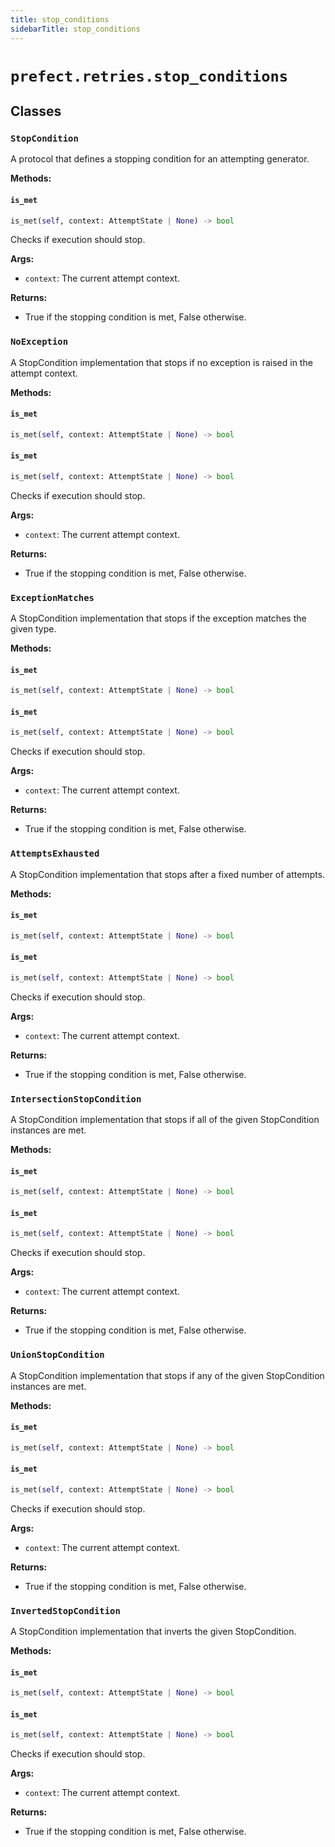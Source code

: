 ```yaml
---
title: stop_conditions
sidebarTitle: stop_conditions
---
```


# `prefect.retries.stop_conditions`

## Classes

### `StopCondition` <sup><a href="https://github.com/PrefectHQ/prefect/blob/main/src/prefect/retries/stop_conditions.py#L10" target="_blank"><Icon icon="github" style="width: 14px; height: 14px;" /></a></sup>


A protocol that defines a stopping condition for an attempting generator.


**Methods:**

#### `is_met` <sup><a href="https://github.com/PrefectHQ/prefect/blob/main/src/prefect/retries/stop_conditions.py#L16" target="_blank"><Icon icon="github" style="width: 14px; height: 14px;" /></a></sup>

```python
is_met(self, context: AttemptState | None) -> bool
```

Checks if execution should stop.

**Args:**
- `context`: The current attempt context.

**Returns:**
- True if the stopping condition is met, False otherwise.


### `NoException` <sup><a href="https://github.com/PrefectHQ/prefect/blob/main/src/prefect/retries/stop_conditions.py#L43" target="_blank"><Icon icon="github" style="width: 14px; height: 14px;" /></a></sup>


A StopCondition implementation that stops if no exception is raised in the attempt
context.


**Methods:**

#### `is_met` <sup><a href="https://github.com/PrefectHQ/prefect/blob/main/src/prefect/retries/stop_conditions.py#L49" target="_blank"><Icon icon="github" style="width: 14px; height: 14px;" /></a></sup>

```python
is_met(self, context: AttemptState | None) -> bool
```

#### `is_met` <sup><a href="https://github.com/PrefectHQ/prefect/blob/main/src/prefect/retries/stop_conditions.py#L16" target="_blank"><Icon icon="github" style="width: 14px; height: 14px;" /></a></sup>

```python
is_met(self, context: AttemptState | None) -> bool
```

Checks if execution should stop.

**Args:**
- `context`: The current attempt context.

**Returns:**
- True if the stopping condition is met, False otherwise.


### `ExceptionMatches` <sup><a href="https://github.com/PrefectHQ/prefect/blob/main/src/prefect/retries/stop_conditions.py#L55" target="_blank"><Icon icon="github" style="width: 14px; height: 14px;" /></a></sup>


A StopCondition implementation that stops if the exception matches the given type.


**Methods:**

#### `is_met` <sup><a href="https://github.com/PrefectHQ/prefect/blob/main/src/prefect/retries/stop_conditions.py#L63" target="_blank"><Icon icon="github" style="width: 14px; height: 14px;" /></a></sup>

```python
is_met(self, context: AttemptState | None) -> bool
```

#### `is_met` <sup><a href="https://github.com/PrefectHQ/prefect/blob/main/src/prefect/retries/stop_conditions.py#L16" target="_blank"><Icon icon="github" style="width: 14px; height: 14px;" /></a></sup>

```python
is_met(self, context: AttemptState | None) -> bool
```

Checks if execution should stop.

**Args:**
- `context`: The current attempt context.

**Returns:**
- True if the stopping condition is met, False otherwise.


### `AttemptsExhausted` <sup><a href="https://github.com/PrefectHQ/prefect/blob/main/src/prefect/retries/stop_conditions.py#L69" target="_blank"><Icon icon="github" style="width: 14px; height: 14px;" /></a></sup>


A StopCondition implementation that stops after a fixed number of attempts.


**Methods:**

#### `is_met` <sup><a href="https://github.com/PrefectHQ/prefect/blob/main/src/prefect/retries/stop_conditions.py#L83" target="_blank"><Icon icon="github" style="width: 14px; height: 14px;" /></a></sup>

```python
is_met(self, context: AttemptState | None) -> bool
```

#### `is_met` <sup><a href="https://github.com/PrefectHQ/prefect/blob/main/src/prefect/retries/stop_conditions.py#L16" target="_blank"><Icon icon="github" style="width: 14px; height: 14px;" /></a></sup>

```python
is_met(self, context: AttemptState | None) -> bool
```

Checks if execution should stop.

**Args:**
- `context`: The current attempt context.

**Returns:**
- True if the stopping condition is met, False otherwise.


### `IntersectionStopCondition` <sup><a href="https://github.com/PrefectHQ/prefect/blob/main/src/prefect/retries/stop_conditions.py#L89" target="_blank"><Icon icon="github" style="width: 14px; height: 14px;" /></a></sup>


A StopCondition implementation that stops if all of the given StopCondition
instances are met.


**Methods:**

#### `is_met` <sup><a href="https://github.com/PrefectHQ/prefect/blob/main/src/prefect/retries/stop_conditions.py#L98" target="_blank"><Icon icon="github" style="width: 14px; height: 14px;" /></a></sup>

```python
is_met(self, context: AttemptState | None) -> bool
```

#### `is_met` <sup><a href="https://github.com/PrefectHQ/prefect/blob/main/src/prefect/retries/stop_conditions.py#L16" target="_blank"><Icon icon="github" style="width: 14px; height: 14px;" /></a></sup>

```python
is_met(self, context: AttemptState | None) -> bool
```

Checks if execution should stop.

**Args:**
- `context`: The current attempt context.

**Returns:**
- True if the stopping condition is met, False otherwise.


### `UnionStopCondition` <sup><a href="https://github.com/PrefectHQ/prefect/blob/main/src/prefect/retries/stop_conditions.py#L102" target="_blank"><Icon icon="github" style="width: 14px; height: 14px;" /></a></sup>


A StopCondition implementation that stops if any of the given StopCondition
instances are met.


**Methods:**

#### `is_met` <sup><a href="https://github.com/PrefectHQ/prefect/blob/main/src/prefect/retries/stop_conditions.py#L111" target="_blank"><Icon icon="github" style="width: 14px; height: 14px;" /></a></sup>

```python
is_met(self, context: AttemptState | None) -> bool
```

#### `is_met` <sup><a href="https://github.com/PrefectHQ/prefect/blob/main/src/prefect/retries/stop_conditions.py#L16" target="_blank"><Icon icon="github" style="width: 14px; height: 14px;" /></a></sup>

```python
is_met(self, context: AttemptState | None) -> bool
```

Checks if execution should stop.

**Args:**
- `context`: The current attempt context.

**Returns:**
- True if the stopping condition is met, False otherwise.


### `InvertedStopCondition` <sup><a href="https://github.com/PrefectHQ/prefect/blob/main/src/prefect/retries/stop_conditions.py#L115" target="_blank"><Icon icon="github" style="width: 14px; height: 14px;" /></a></sup>


A StopCondition implementation that inverts the given StopCondition.


**Methods:**

#### `is_met` <sup><a href="https://github.com/PrefectHQ/prefect/blob/main/src/prefect/retries/stop_conditions.py#L123" target="_blank"><Icon icon="github" style="width: 14px; height: 14px;" /></a></sup>

```python
is_met(self, context: AttemptState | None) -> bool
```

#### `is_met` <sup><a href="https://github.com/PrefectHQ/prefect/blob/main/src/prefect/retries/stop_conditions.py#L16" target="_blank"><Icon icon="github" style="width: 14px; height: 14px;" /></a></sup>

```python
is_met(self, context: AttemptState | None) -> bool
```

Checks if execution should stop.

**Args:**
- `context`: The current attempt context.

**Returns:**
- True if the stopping condition is met, False otherwise.

